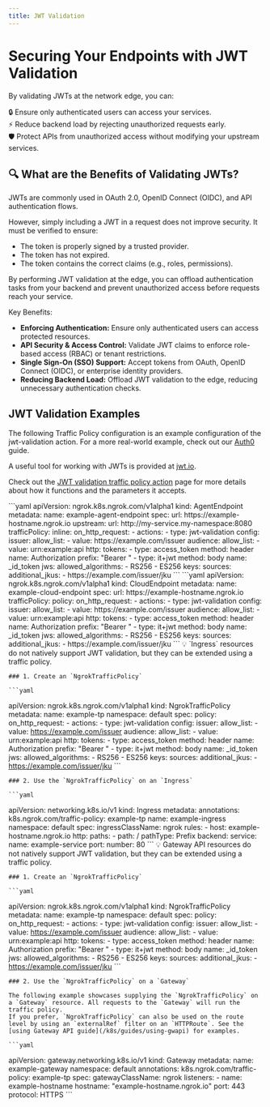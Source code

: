 ```yaml
---
title: JWT Validation
---
```


# Securing Your Endpoints with JWT Validation

By validating JWTs at the network edge, you can:

🔒 Ensure only authenticated users can access your services. <br />
⚡ Reduce backend load by rejecting unauthorized requests early. <br />
🛡 Protect APIs from unauthorized access without modifying your upstream services. <br />

## 🔍 What are the Benefits of Validating JWTs?

JWTs are commonly used in OAuth 2.0, OpenID Connect (OIDC), and API authentication flows.

However, simply including a JWT in a request does not improve security. It must be verified to ensure:

- The token is properly signed by a trusted provider.
- The token has not expired.
- The token contains the correct claims (e.g., roles, permissions).

By performing JWT validation at the edge, you can offload authentication tasks from your backend and prevent unauthorized access before requests reach your service.

Key Benefits:

- **Enforcing Authentication:** Ensure only authenticated users can access protected resources.
- **API Security & Access Control:** Validate JWT claims to enforce role-based access (RBAC) or tenant restrictions.
- **Single Sign-On (SSO) Support:** Accept tokens from OAuth, OpenID Connect (OIDC), or enterprise identity providers.
- **Reducing Backend Load:** Offload JWT validation to the edge, reducing unnecessary authentication checks.

## JWT Validation Examples

The following Traffic Policy configuration is an example configuration of the jwt-validation action. For a more real-world example, check out our [Auth0](/integrations/auth0/jwt-action/) guide.

A useful tool for working with JWTs is provided at [jwt.io](https://jwt.io/).

Check out the [JWT validation traffic policy action](/traffic-policy/actions/jwt-validation/) page for more details about how it functions and the parameters it accepts.

<Tabs>
	<Tab title="AgentEndpoint">
	```yaml
  apiVersion: ngrok.k8s.ngrok.com/v1alpha1
  kind: AgentEndpoint
  metadata:
    name: example-agent-endpoint
  spec:
    url: https://example-hostname.ngrok.io
    upstream:
      url: http://my-service.my-namespace:8080
    trafficPolicy:
      inline:
        on_http_request:
          - actions:
              - type: jwt-validation
                config:
                  issuer:
                    allow_list:
                      - value: https://example.com/issuer
                  audience:
                    allow_list:
                      - value: urn:example:api
                  http:
                    tokens:
                      - type: access_token
                        method: header
                        name: Authorization
                        prefix: "Bearer "
                      - type: it+jwt
                        method: body
                        name: _id_token
                  jws:
                    allowed_algorithms:
                      - RS256
                      - ES256
                    keys:
                      sources:
                        additional_jkus:
                          - https://example.com/issuer/jku
	```
	</Tab>
	<Tab title="CloudEndpoint">
	```yaml
  apiVersion: ngrok.k8s.ngrok.com/v1alpha1
  kind: CloudEndpoint
  metadata:
    name: example-cloud-endpoint
  spec:
    url: https://example-hostname.ngrok.io
    trafficPolicy:
      policy:
        on_http_request:
          - actions:
              - type: jwt-validation
                config:
                  issuer:
                    allow_list:
                      - value: https://example.com/issuer
                  audience:
                    allow_list:
                      - value: urn:example:api
                  http:
                    tokens:
                      - type: access_token
                        method: header
                        name: Authorization
                        prefix: "Bearer "
                      - type: it+jwt
                        method: body
                        name: _id_token
                  jws:
                    allowed_algorithms:
                      - RS256
                      - ES256
                    keys:
                      sources:
                        additional_jkus:
                          - https://example.com/issuer/jku
	```
	</Tab>
	<Tab title="Ingress">
	💡 `Ingress` resources do not natively support JWT validation, but they can be extended using a traffic policy.

	### 1. Create an `NgrokTrafficPolicy`

	```yaml
  apiVersion: ngrok.k8s.ngrok.com/v1alpha1
  kind: NgrokTrafficPolicy
  metadata:
    name: example-tp
    namespace: default
  spec:
    policy:
      on_http_request:
        - actions:
            - type: jwt-validation
              config:
                issuer:
                  allow_list:
                    - value: https://example.com/issuer
                audience:
                  allow_list:
                    - value: urn:example:api
                http:
                  tokens:
                    - type: access_token
                      method: header
                      name: Authorization
                      prefix: "Bearer "
                    - type: it+jwt
                      method: body
                      name: _id_token
                jws:
                  allowed_algorithms:
                    - RS256
                    - ES256
                  keys:
                    sources:
                      additional_jkus:
                        - https://example.com/issuer/jku
	```

	### 2. Use the `NgrokTrafficPolicy` on an `Ingress`

	```yaml
  apiVersion: networking.k8s.io/v1
  kind: Ingress
  metadata:
    annotations:
      k8s.ngrok.com/traffic-policy: example-tp
    name: example-ingress
    namespace: default
  spec:
    ingressClassName: ngrok
    rules:
      - host: example-hostname.ngrok.io
        http:
          paths:
            - path: /
              pathType: Prefix
              backend:
                service:
                  name: example-service
                  port:
                    number: 80
	```
	</Tab>
	<Tab title="Gateway API">
	💡 Gateway API resources do not natively support JWT validation, but they can be extended using a traffic policy.

	### 1. Create an `NgrokTrafficPolicy`

	```yaml
  apiVersion: ngrok.k8s.ngrok.com/v1alpha1
  kind: NgrokTrafficPolicy
  metadata:
    name: example-tp
    namespace: default
  spec:
    policy:
      on_http_request:
        - actions:
            - type: jwt-validation
              config:
                issuer:
                  allow_list:
                    - value: https://example.com/issuer
                audience:
                  allow_list:
                    - value: urn:example:api
                http:
                  tokens:
                    - type: access_token
                      method: header
                      name: Authorization
                      prefix: "Bearer "
                    - type: it+jwt
                      method: body
                      name: _id_token
                jws:
                  allowed_algorithms:
                    - RS256
                    - ES256
                  keys:
                    sources:
                      additional_jkus:
                        - https://example.com/issuer/jku
	```

	### 2. Use the `NgrokTrafficPolicy` on a `Gateway`

	The following example showcases supplying the `NgrokTrafficPolicy` on a `Gateway` resource. All requests to the `Gateway` will run the traffic policy.
	If you prefer, `NgrokTrafficPolicy` can also be used on the route level by using an `externalRef` filter on an `HTTPRoute`. See the [using Gateway API guide](/k8s/guides/using-gwapi) for examples.

	```yaml
  apiVersion: gateway.networking.k8s.io/v1
  kind: Gateway
  metadata:
    name: example-gateway
    namespace: default
    annotations:
      k8s.ngrok.com/traffic-policy: example-tp
  spec:
    gatewayClassName: ngrok
    listeners:
      - name: example-hostname
        hostname: "example-hostname.ngrok.io"
        port: 443
        protocol: HTTPS
	```
	</Tab>
</Tabs>
